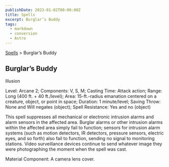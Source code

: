 ```yaml
---
publishDate: 2023-01-02T00:00:00Z
title: Spells
excerpt: Burglar’s Buddy
tags:
  - markdown
  - conversion
  - Astro
---
```


[Spells](arcana-d20-srd-spells-index) > Burglar’s Buddy

## Burglar’s Buddy

Illusion

Level: Arcane 2; Components: V, S, M; Casting Time: Attack action; Range: Long
(400 ft. + 40 ft./level); Area: 15-ft.-radius emanation centered on a
creature, object, or point in space; Duration: 1 minute/level; Saving Throw:
None and Will negates (object); Spell Resistance: Yes and no (object)

This spell suppresses all mechanical or electronic intrusion alarms and alarm
sensors in the affected area. Burglar alarms or other intrusion alarms within
the affected area simply fail to function; sensors for intrusion alarm systems
(such as motion detectors, IR detectors, pressure sensors, electric eyes, and
so forth) also fail to function, sending no signal to monitoring stations.
Video surveillance devices continue to send whatever image they were
photographing the moment when the spell was cast.

Material Component: A camera lens cover.

